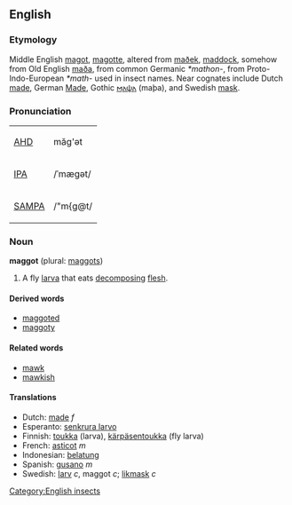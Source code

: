 ==English==
===Etymology===
Middle English [[magot]], [[magotte]], altered from [[maðek]], [[maddock]], somehow from Old English [[maða]], from common Germanic ''*mathon-'', from Proto-Indo-European ''*math-'' used in insect names.  Near cognates include Dutch [[made]], German [[Made]], Gothic [[𐌼𐌰𐌸𐌰]] (maþa), and Swedish [[mask]].

===Pronunciation===
{| border=1 cellpadding=5
| [[w:AHD|AHD]] || măg'ət
|-
| [[w:IPA|IPA]] || /ˈmægət/
|-
| [[w:SAMPA|SAMPA]] || /"m{g@t/
|}

===Noun===
'''maggot''' (plural: [[maggots]])
# A fly [[larva]] that eats [[decompose|decomposing]] [[flesh]].

====Derived words====
*[[maggoted]]
*[[maggoty]]

====Related words====
*[[mawk]]
*[[mawkish]]

====Translations====
*Dutch: [[made]] ''f''
*Esperanto: [[senkrura larvo]]
*Finnish: [[toukka]] (larva), [[kärpäsentoukka]] (fly larva)
*French: [[asticot]] ''m''
*Indonesian: [[belatung]]
*Spanish: [[gusano]] ''m''
*Swedish: [[larv]] ''c'', maggot ''c''; [[likmask]] ''c''

[[Category:English insects]]